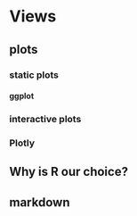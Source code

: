 # Views

## plots

### static plots

#### ggplot

### interactive plots

### Plotly

## Why is R our choice?

## markdown


